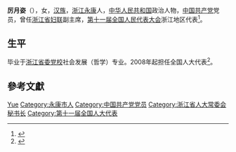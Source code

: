 '''厉月姿'''（{{bd|1955年|3月|}}），女，[[汉族|汉族]]，[[浙江|浙江]][[永康|永康]]人，[[中华人民共和国|中华人民共和国]]政治人物，[[中国共产党|中国共产党]]党员，曾任[[浙江省妇联|浙江省妇联]]副主席，[[第十一届全国人民代表大会|第十一届全国人民代表大会]]浙江地区代表<ref>{{cite web|author=新华网|title=第十一届全国人大代表|url=http://news.xinhuanet.com/ziliao/2008-03/03/content_7708230.htm?node=36628|publisher=新华网|accessdate=2014-01-07|archive-date=2014-01-10|archive-url=https://web.archive.org/web/20140110211415/http://news.xinhuanet.com/ziliao/2008-03/03/content_7708230.htm?node=36628|dead-url=no}}</ref>。

== 生平 ==
毕业于[[浙江省委党校|浙江省委党校]]社会发展（哲学）专业。2008年起担任全国人大代表<ref>{{cite news|title=全国人大代表信息-厉月姿|url=http://210.82.31.1:8084/delegate/viewDelegate.action?dbid=110868|accessdate=2013-04-05|newspaper=全国人大网|archive-url=https://web.archive.org/web/20140326074223/http://www.npc.gov.cn/delegate/viewDelegate.action?dbid=110868|archive-date=2014-03-26|dead-url=yes}}</ref>。

== 參考文獻 ==
{{reflist}}

{{中华全国妇女联合会第十届执行委员会}}

{{Authority control}}
{{DEFAULTSORT:Li厉}}
[[Category:厉姓|Yue]]
[[Category:永康市人|Category:永康市人]]
[[Category:中国共产党党员|Category:中国共产党党员]]
[[Category:浙江省人大常委会秘书长|Category:浙江省人大常委会秘书长]]
[[Category:第十一届全国人大代表|Category:第十一届全国人大代表]]